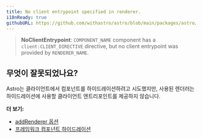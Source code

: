 ```yaml
---
title: No client entrypoint specified in renderer.
i18nReady: true
githubURL: https://github.com/withastro/astro/blob/main/packages/astro/src/core/errors/errors-data.ts
---
```


> **NoClientEntrypoint**: `COMPONENT_NAME` component has a `client:CLIENT_DIRECTIVE` directive, but no client entrypoint was provided by `RENDERER_NAME`.

## 무엇이 잘못되었나요?

Astro는 클라이언트에서 컴포넌트를 하이드레이션하려고 시도했지만, 사용된 렌더러는 하이드레이션에 사용할 클라이언트 엔트리포인트를 제공하지 않습니다.

**더 보기:**

-  [addRenderer 옵션](/ko/reference/integrations-reference/#addrenderer-옵션)
-  [프레임워크 컴포넌트 하이드레이션](/ko/guides/framework-components/#인터랙티브-컴포넌트-하이드레이션)